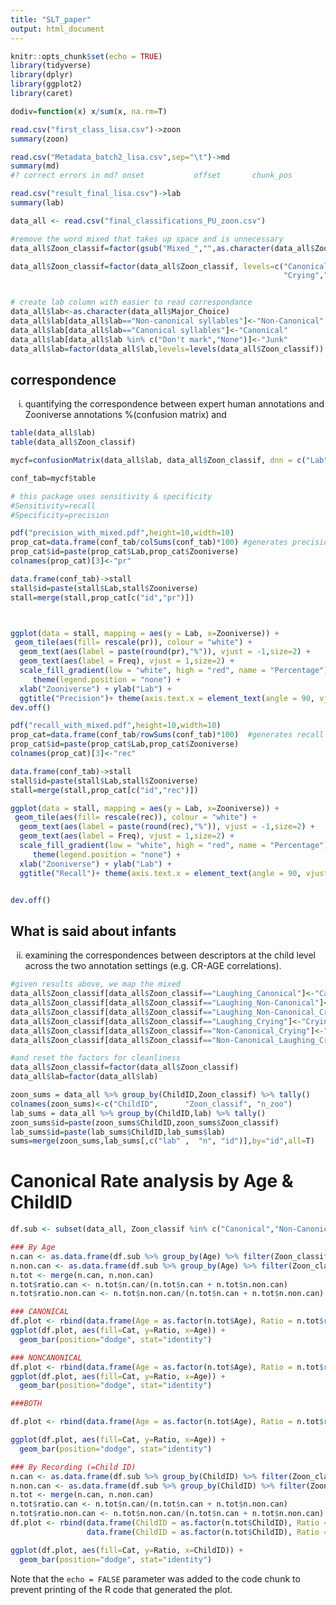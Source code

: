 ```yaml
---
title: "SLT_paper"
output: html_document
---
```


```r
knitr::opts_chunk$set(echo = TRUE)
library(tidyverse)
library(dplyr)
library(ggplot2)
library(caret)

dodiv=function(x) x/sum(x, na.rm=T)

```

```r
read.csv("first_class_lisa.csv")->zoon
summary(zoon)

read.csv("Metadata_batch2_lisa.csv",sep="\t")->md
summary(md)
#? correct errors in md? onset           offset       chunk_pos

read.csv("result_final_lisa.csv")->lab
summary(lab)

data_all <- read.csv("final_classifications_PU_zoon.csv")

#remove the word mixed that takes up space and is unnecessary
data_all$Zoon_classif=factor(gsub("Mixed_","",as.character(data_all$Zoon_classif),fixed=T))

data_all$Zoon_classif=factor(data_all$Zoon_classif, levels=c("Canonical","Non-Canonical",
                                                             "Crying","Laughing","Junk",levels(data_all$Zoon_classif)[grep("_",levels(data_all$Zoon_classif))]))


# create lab column with easier to read correspondance
data_all$lab<-as.character(data_all$Major_Choice)
data_all$lab[data_all$lab=="Non-canonical syllables"]<-"Non-Canonical"
data_all$lab[data_all$lab=="Canonical syllables"]<-"Canonical"
data_all$lab[data_all$lab %in% c("Don't mark","None")]<-"Junk"
data_all$lab=factor(data_all$lab,levels=levels(data_all$Zoon_classif))

```



## correspondence
i) quantifying the correspondence between expert human annotations and Zooniverse annotations %(confusion matrix) 
and 

```r
table(data_all$lab)
table(data_all$Zoon_classif)

mycf=confusionMatrix(data_all$lab, data_all$Zoon_classif, dnn = c("Lab","Zooniverse"))

conf_tab=mycf$table

# this package uses sensitivity & specificity
#Sensitivity=recall
#Specificity=precision


```

```r
pdf("precision_with_mixed.pdf",height=10,width=10)
prop_cat=data.frame(conf_tab/colSums(conf_tab)*100) #generates precision because columns
prop_cat$id=paste(prop_cat$Lab,prop_cat$Zooniverse)
colnames(prop_cat)[3]<-"pr"

data.frame(conf_tab)->stall
stall$id=paste(stall$Lab,stall$Zooniverse)
stall=merge(stall,prop_cat[c("id","pr")])



ggplot(data = stall, mapping = aes(y = Lab, x=Zooniverse)) +
 geom_tile(aes(fill= rescale(pr)), colour = "white") +
  geom_text(aes(label = paste(round(pr),"%")), vjust = -1,size=2) +
  geom_text(aes(label = Freq), vjust = 1,size=2) +
  scale_fill_gradient(low = "white", high = "red", name = "Percentage") +
     theme(legend.position = "none") +
  xlab("Zooniverse") + ylab("Lab") +
  ggtitle("Precision")+ theme(axis.text.x = element_text(angle = 90, vjust = 0.5, hjust=1))
dev.off()
```

```r
pdf("recall_with_mixed.pdf",height=10,width=10)
prop_cat=data.frame(conf_tab/rowSums(conf_tab)*100)  #generates recall because rows
prop_cat$id=paste(prop_cat$Lab,prop_cat$Zooniverse)
colnames(prop_cat)[3]<-"rec"

data.frame(conf_tab)->stall
stall$id=paste(stall$Lab,stall$Zooniverse)
stall=merge(stall,prop_cat[c("id","rec")])

ggplot(data = stall, mapping = aes(y = Lab, x=Zooniverse)) +
 geom_tile(aes(fill= rescale(rec)), colour = "white") +
  geom_text(aes(label = paste(round(rec),"%")), vjust = -1,size=2) +
  geom_text(aes(label = Freq), vjust = 1,size=2) +
  scale_fill_gradient(low = "white", high = "red", name = "Percentage") +
     theme(legend.position = "none") +
  xlab("Zooniverse") + ylab("Lab") +
  ggtitle("Recall")+ theme(axis.text.x = element_text(angle = 90, vjust = 0.5, hjust=1))


dev.off()
```

## What is said about infants

ii) examining the correspondences between descriptors at the child level across the two annotation settings (e.g. CR-AGE correlations).

```r

#given results above, we map the mixed
data_all$Zoon_classif[data_all$Zoon_classif=="Laughing_Canonical"]<-"Canonical"
data_all$Zoon_classif[data_all$Zoon_classif=="Laughing_Non-Canonical"]<-"Non-Canonical"
data_all$Zoon_classif[data_all$Zoon_classif=="Laughing_Non-Canonical_Crying"]<-"Non-Canonical"
data_all$Zoon_classif[data_all$Zoon_classif=="Laughing_Crying"]<-"Crying"
data_all$Zoon_classif[data_all$Zoon_classif=="Non-Canonical_Crying"]<-"Non-Canonical"
data_all$Zoon_classif[data_all$Zoon_classif=="Non-Canonical_Laughing_Crying"]<-"Non-Canonical"

#and reset the factors for cleanliness
data_all$Zoon_classif=factor(data_all$Zoon_classif)
data_all$lab=factor(data_all$lab)

zoon_sums = data_all %>% group_by(ChildID,Zoon_classif) %>% tally()
colnames(zoon_sums)<-c("ChildID",      "Zoon_classif", "n_zoo")
lab_sums = data_all %>% group_by(ChildID,lab) %>% tally()
zoon_sums$id=paste(zoon_sums$ChildID,zoon_sums$Zoon_classif)
lab_sums$id=paste(lab_sums$ChildID,lab_sums$lab)
sums=merge(zoon_sums,lab_sums[,c("lab" ,  "n", "id")],by="id",all=T)

```



# Canonical Rate analysis by Age & ChildID

```r
df.sub <- subset(data_all, Zoon_classif %in% c("Canonical","Non-Canonical"))

### By Age
n.can <- as.data.frame(df.sub %>% group_by(Age) %>% filter(Zoon_classif == "Canonical") %>% summarise(n.can = n()))
n.non.can <- as.data.frame(df.sub %>% group_by(Age) %>% filter(Zoon_classif == "Non-Canonical") %>% summarise(n.non.can = n()))
n.tot <- merge(n.can, n.non.can)
n.tot$ratio.can <- n.tot$n.can/(n.tot$n.can + n.tot$n.non.can)
n.tot$ratio.non.can <- n.tot$n.non.can/(n.tot$n.can + n.tot$n.non.can)

### CANONICAL
df.plot <- rbind(data.frame(Age = as.factor(n.tot$Age), Ratio = n.tot$ratio.can, Cat = "Canonical"))
ggplot(df.plot, aes(fill=Cat, y=Ratio, x=Age)) + 
  geom_bar(position="dodge", stat="identity")

### NONCANONICAL
df.plot <- rbind(data.frame(Age = as.factor(n.tot$Age), Ratio = n.tot$ratio.non.can, Cat = "Non-Canonical"))
ggplot(df.plot, aes(fill=Cat, y=Ratio, x=Age)) + 
  geom_bar(position="dodge", stat="identity")

###BOTH

df.plot <- rbind(data.frame(Age = as.factor(n.tot$Age), Ratio = n.tot$ratio.can, Cat = "Canonical"),data.frame(Age = as.factor(n.tot$Age), Ratio = n.tot$ratio.non.can, Cat = "Non-canonical"))

ggplot(df.plot, aes(fill=Cat, y=Ratio, x=Age)) + 
  geom_bar(position="dodge", stat="identity")
```

```r
### By Recording (=Child ID)
n.can <- as.data.frame(df.sub %>% group_by(ChildID) %>% filter(Zoon_classif == "Canonical") %>% summarise(n.can = n()))
n.non.can <- as.data.frame(df.sub %>% group_by(ChildID) %>% filter(Zoon_classif == "Non-Canonical") %>% summarise(n.non.can = n()))
n.tot <- merge(n.can, n.non.can)
n.tot$ratio.can <- n.tot$n.can/(n.tot$n.can + n.tot$n.non.can)
n.tot$ratio.non.can <- n.tot$n.non.can/(n.tot$n.can + n.tot$n.non.can)
df.plot <- rbind(data.frame(ChildID = as.factor(n.tot$ChildID), Ratio = n.tot$ratio.can, Cat = "Canonical"),
                 data.frame(ChildID = as.factor(n.tot$ChildID), Ratio = n.tot$ratio.non.can, Cat = "Non-Canonical"))

ggplot(df.plot, aes(fill=Cat, y=Ratio, x=ChildID)) + 
  geom_bar(position="dodge", stat="identity")
```

Note that the `echo = FALSE` parameter was added to the code chunk to prevent printing of the R code that generated the plot.
